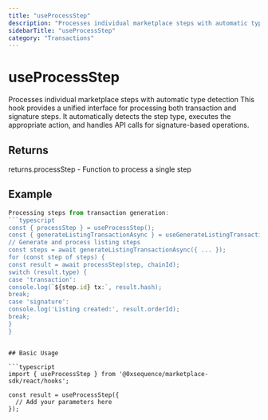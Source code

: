 ```yaml
---
title: "useProcessStep"
description: "Processes individual marketplace steps with automatic type detection This hook provides a unified interface for processing both transaction and signature steps. It automatically detects the step type, executes the appropriate action, and handles API calls for signature-based operations."
sidebarTitle: "useProcessStep"
category: "Transactions"
---
```


# useProcessStep

Processes individual marketplace steps with automatic type detection This hook provides a unified interface for processing both transaction and signature steps. It automatically detects the step type, executes the appropriate action, and handles API calls for signature-based operations.

## Returns

returns.processStep - Function to process a single step

## Example

```typescript
Processing steps from transaction generation:
```typescript
const { processStep } = useProcessStep();
const { generateListingTransactionAsync } = useGenerateListingTransaction();
// Generate and process listing steps
const steps = await generateListingTransactionAsync({ ... });
for (const step of steps) {
const result = await processStep(step, chainId);
switch (result.type) {
case 'transaction':
console.log(`${step.id} tx:`, result.hash);
break;
case 'signature':
console.log('Listing created:', result.orderId);
break;
}
}
```
```

## Basic Usage

```typescript
import { useProcessStep } from '@0xsequence/marketplace-sdk/react/hooks';

const result = useProcessStep({
  // Add your parameters here
});
```

